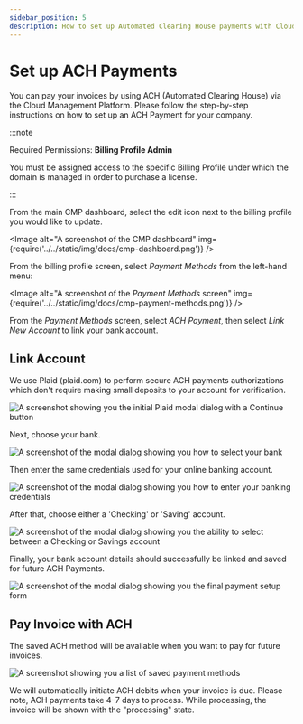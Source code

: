 ```yaml
---
sidebar_position: 5
description: How to set up Automated Clearing House payments with Cloud Management Platform
---
```


# Set up ACH Payments

You can pay your invoices by using ACH (Automated Clearing House) via the Cloud Management Platform. Please follow the step-by-step instructions on how to set up an ACH Payment for your company.

:::note

Required Permissions: **Billing Profile Admin**

You must be assigned access to the specific Billing Profile under which the domain is managed in order to purchase a license.

:::

From the main CMP dashboard, select the edit icon next to the billing profile you would like to update.


<Image
  alt="A screenshot of the CMP dashboard"
  img={require('../../static/img/docs/cmp-dashboard.png')}
/>

From the billing profile screen, select _Payment Methods_ from the left-hand menu:

<Image
  alt="A screenshot of the _Payment Methods_ screen"
  img={require('../../static/img/docs/cmp-payment-methods.png')}
/>

From the _Payment Methods_ screen, select _ACH Payment_, then select _Link New Account_ to link your bank account.

## Link Account

We use Plaid (plaid.com) to perform secure ACH payments authorizations which don't require making small deposits to your account for verification.

![A screenshot showing you the initial Plaid modal dialog with a Continue button](../../static/img/docs/cmp-ach-2.png)

Next, choose your bank.

![A screenshot of the modal dialog showing you how to select your bank](../../static/img/docs/cmp-ach-3.png)

Then enter the same credentials used for your online banking account.

![A screenshot of the modal dialog showing you how to enter your banking credentials](../../static/img/docs/cmp-ach-4.png)

After that, choose either a 'Checking' or 'Saving' account.

![A screenshot of the modal dialog showing you the ability to select between a Checking or Savings account](../../static/img/docs/cmp-ach-6.png)

Finally, your bank account details should successfully be linked and saved for future ACH Payments.

![A screenshot of the modal dialog showing you the final payment setup form](../../static/img/docs/cmp-ach-7.png)

## Pay Invoice with ACH

The saved ACH method will be available when you want to pay for future invoices.

![A screenshot showing you a list of saved payment methods](../../static/img/docs/cmp-ach-8.png)

We will automatically initiate ACH debits when your invoice is due. Please note, ACH payments take 4&ndash;7 days to process. While processing, the invoice will be shown with the "processing" state.

<!--
## Manually set up ACH payments

There are some edge cases where our ACH verification process doesn't work properly, such as when you have a Wells Fargo or Bank of America account with two-factor authentication enabled.

To manually set up ACH payments, open a support ticket under the "Billing" category, and provide the following information:

* Routing number
* Account number
* Account holder name
* Account holder type (individual or company)

Once we have this information, we will send two small deposits for verification purposes. Typically, these deposits take 1&ndash;2 business days to appear on your online statement.

The statement has a description that includes AMTS followed by the two deposit amounts. To validate your bank account information, follow up on the support ticket with this AMTS description once you see the deposits.
-->
